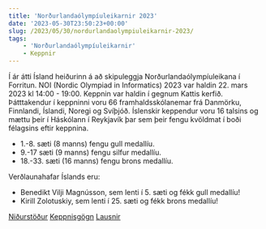 ```yaml
---
title: 'Norðurlandaólympíuleikarnir 2023'
date: '2023-05-30T23:50:23+00:00'
slug: /2023/05/30/nordurlandaolympiuleikarnir-2023/
tags:
    - 'Norðurlandaólympíuleikarnir'
    - Keppnir
---
```


Í ár átti Ísland heiðurinn á að skipuleggja Norðurlandaólympíuleikana í Forritun.
NOI (Nordic Olympiad in Informatics) 2023 var haldin 22. mars 2023 kl 14:00 - 19:00.
Keppnin var haldin í gegnum Kattis kerfið.
Þátttakendur í keppninni voru 66 framhaldsskólanemar frá Danmörku, Finnlandi, Íslandi, Noregi og Svíþjóð.
Íslenskir keppendur voru 16 talsins og mættu þeir í Háskólann í Reykjavík þar sem þeir fengu kvöldmat í boði félagsins eftir keppnina.

- 1.-8. sæti (8 manns) fengu gull medallíu.
- 9.-17 sæti (9 manns) fengu silfur medallíu.
- 18.-33. sæti (16 manns) fengu brons medallíu.

Verðlaunahafar Íslands eru:
- Benedikt Vilji Magnússon, sem lenti í 5. sæti og fékk gull medallíu!
- Kirill Zolotuskiy, sem lenti í 25. sæti og fékk brons medallíu!

[Niðurstöður](https://noi23.kattis.com/contests/noi23/standings)
[Keppnisgögn](https://github.com/nordicolympiad/nordic-olympiad-2023)
[Lausnir](https://github.com/nordicolympiad/nordic-olympiad-2023/blob/master/NOI_2023_Solution_Outlines.pdf)
